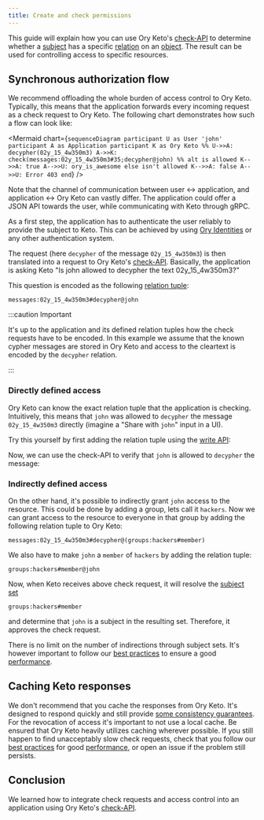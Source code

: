 ```yaml
---
title: Create and check permissions
---
```



This guide will explain how you can use Ory Keto's [check-API](../concepts/api-overview.mdx#check-relation-tuple) to determine
whether a [subject](../concepts/subjects.mdx) has a specific [relation](../concepts/relation-tuples.mdx) on an
[object](../concepts/objects.mdx). The result can be used for controlling access to specific resources.

## Synchronous authorization flow

We recommend offloading the whole burden of access control to Ory Keto. Typically, this means that the application forwards every
incoming request as a check request to Ory Keto. The following chart demonstrates how such a flow can look like:

<Mermaid
  chart={`
sequenceDiagram
    participant U as User 'john'
    participant A as Application
    participant K as Ory Keto
%%
    U->>A: decypher(02y_15_4w350m3)
    A->>K: check(messages:02y_15_4w350m3#35;decypher@john)
%%
    alt is allowed
      K-->>A: true
      A-->>U: ory_is_awesome
    else isn't allowed
      K-->>A: false
      A-->>U: Error 403
    end
`}
/>

Note that the channel of communication between user <-> application, and application <-> Ory Keto can vastly differ. The
application could offer a JSON API towards the user, while communicating with Keto through gRPC.

As a first step, the application has to authenticate the user reliably to provide the subject to Keto. This can be achieved by
using [Ory Identities](https://www.ory.sh/kratos/docs/) or any other authentication system.

The request (here `decypher` of the message `02y_15_4w350m3`) is then translated into a request to Ory Keto's
[check-API](../concepts/api-overview.mdx#check-relation-tuple). Basically, the application is asking Keto "Is john allowed to
decypher the text 02y_15_4w350m3?"

This question is encoded as the following [relation tuple](../concepts/relation-tuples.mdx):

```keto-relation-tuples
messages:02y_15_4w350m3#decypher@john
```

:::caution Important

It's up to the application and its defined relation tuples how the check requests have to be encoded. In this example we assume
that the known cypher messages are stored in Ory Keto and access to the cleartext is encoded by the `decypher` relation.

:::

### Directly defined access

Ory Keto can know the exact relation tuple that the application is checking. Intuitively, this means that `john` was allowed to
`decypher` the message `02y_15_4w350m3` directly (imagine a "Share with `john`" input in a UI).

Try this yourself by first adding the relation tuple using the [write API](../concepts/api-overview.mdx#write-apis):

<CodeTabs sampleId="simple-access-check-guide/00-write-direct-access" version="v0.7.0-alpha.1" />

Now, we can use the check-API to verify that `john` is allowed to `decypher` the message:

<CodeTabs sampleId="simple-access-check-guide/01-check-direct-access" version="v0.7.0-alpha.1" />

### Indirectly defined access

On the other hand, it's possible to indirectly grant `john` access to the resource. This could be done by adding a group, lets
call it `hackers`. Now we can grant access to the resource to everyone in that group by adding the following relation tuple to Ory
Keto:

```keto-relation-tuples
messages:02y_15_4w350m3#decypher@(groups:hackers#member)
```

We also have to make `john` a `member` of `hackers` by adding the relation tuple:

```keto-relation-tuples
groups:hackers#member@john
```

Now, when Keto receives above check request, it will resolve the [subject set](../concepts/subjects.mdx#subject-sets)

```keto-relation-tuples
groups:hackers#member
```

and determine that `john` is a subject in the resulting set. Therefore, it approves the check request.

There is no limit on the number of indirections through subject sets. It's however important to follow our
[best practices](./access-control-list-design-best-practices.mdx) to ensure a good [performance](../performance.mdx).

## Caching Keto responses

We don't recommend that you cache the responses from Ory Keto. It's designed to respond quickly and still provide
[some consistency guarantees](../concepts/snaptokens-evaluation-consistency.mdx). For the revocation of access it's important to
not use a local cache. Be ensured that Ory Keto heavily utilizes caching wherever possible. If you still happen to find
unacceptably slow check requests, check that you follow our [best practices](./access-control-list-design-best-practices.mdx) for
good [performance](../performance.mdx), or open an issue if the problem still persists.

## Conclusion

We learned how to integrate check requests and access control into an application using Ory Keto's
[check-API](../concepts/api-overview.mdx#check-relation-tuple).
